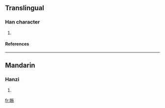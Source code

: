 ==Translingual==
===Han character===
{{Han char|rn=72|rad=日|as=09|sn=13|four=6801<sub>2</sub>|canj=日卜尸木 (AYSD)}}
# {{defn|Han|sort=日09}}
====References====
{{Han ref|kx=0497.350|dkj=14035|dj=0865.220|hdz=21526.040|uh=6686|ud=26246|bh=DDBF|bd=56767}}

----
==Mandarin==
===Hanzi===
{{cmn-hanzi|pin=[[xià]] (xia4), [[yí]] (yi2)|wg=hsia<sup>4</sup>, i<sup>2</sup>}}
# {{defn|Mandarin}}

[[fr:暆]]